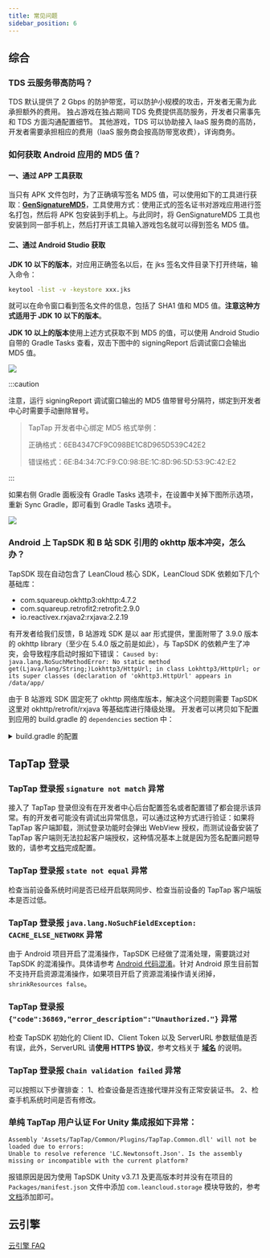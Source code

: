 ```yaml
---
title: 常见问题
sidebar_position: 6
---
```



## 综合

### TDS 云服务带高防吗？

TDS 默认提供了 2 Gbps 的防护带宽，可以防护小规模的攻击，开发者无需为此承担额外的费用。
独占游戏在独占期间 TDS 免费提供高防服务，开发者只需事先和 TDS 方面沟通配置细节。
其他游戏，TDS 可以协助接入 IaaS 服务商的高防，开发者需要承担相应的费用（IaaS 服务商会按高防带宽收费），详询商务。

### 如何获取 Android 应用的 MD5 值？

#### 一、通过 APP 工具获取

当只有 APK 文件包时，为了正确填写签名 MD5 值，可以使用如下的工具进行获取：[**GenSignatureMD5**](https://capacity-files.lcfile.com/vW65JxH2b2KwDS8JcbVUfiwLHSeHTlD5/tds_getsign.apk)，工具使用方式：使用正式的签名证书对游戏应用进行签名打包，然后将 APK 包安装到手机上。与此同时，将 GenSignatureMD5 工具也安装到同一部手机上，然后打开该工具输入游戏包名就可以得到签名 MD5 值。

#### 二、通过 Android Studio 获取

**JDK 10 以下的版本**，对应用正确签名以后，在 jks 签名文件目录下打开终端，输入命令：

```sh
keytool -list -v -keystore xxx.jks
```
就可以在命令窗口看到签名文件的信息，包括了 SHA1 值和 MD5 值。**注意这种方式适用于 JDK 10 以下的版本**。

**JDK 10 以上的版本**使用上述方式获取不到 MD5 的值，可以使用 Android Studio 自带的 Gradle Tasks 查看，双击下图中的 signingReport 后调试窗口会输出 MD5 值。

![](https://capacity-files.lcfile.com/y7fcVDW6cUFKfG4ATDXj8KKE9L2jWprB/%E8%8E%B7%E5%8F%96MD5%E7%A4%BA%E4%BE%8B1.jpeg)

:::caution

注意，运行 signingReport 调试窗口输出的 MD5 值带冒号分隔符，绑定到开发者中心时需要手动删除冒号。
> TapTap 开发者中心绑定 MD5 格式举例：
> 
> 正确格式：6EB4347CF9C098BE1C8D965D539C42E2
>
> 错误格式：6E:B4:34:7C:F9:C0:98:BE:1C:8D:96:5D:53:9C:42:E2

:::

如果右侧 Gradle 面板没有 Gradle Tasks 选项卡，在设置中关掉下图所示选项，重新 Sync Gradle，即可看到 Gradle Tasks 选项卡。

![](https://capacity-files.lcfile.com/8dEVF81X34JFtUE50tnqj6OIoxxDdXsU/%E8%8E%B7%E5%8F%96MD5%E7%A4%BA%E4%BE%8B2.jpeg)


### Android 上 TapSDK 和 B 站 SDK 引用的 okhttp 版本冲突，怎么办？

TapSDK 现在自动包含了 LeanCloud 核心 SDK，LeanCloud SDK 依赖如下几个基础库：
- com.squareup.okhttp3:okhttp:4.7.2
- com.squareup.retrofit2:retrofit:2.9.0
- io.reactivex.rxjava2:rxjava:2.2.19

有开发者给我们反馈，B 站游戏 SDK 是以 aar 形式提供，里面附带了 3.9.0 版本的 okhttp library（至少在 5.4.0 版之前是如此），与 TapSDK 的依赖产生了冲突，会导致程序启动时报如下错误：
`Caused by: java.lang.NoSuchMethodError: No static method get(Ljava/lang/String;)Lokhttp3/HttpUrl; in class Lokhttp3/HttpUrl; or its super classes (declaration of 'okhttp3.HttpUrl' appears in /data/app/`

由于 B 站游戏 SDK 固定死了 okhttp 网络库版本，解决这个问题则需要 TapSDK 这里对 okhttp/retrofit/rxjava 等基础库进行降级处理。
开发者可以拷贝如下配置到应用的 build.gradle 的 `dependencies` section 中：

<details>

<summary>build.gradle 的配置</summary>

<CodeBlock className="java"> {`
    // 请注意以下使用 LeanCloud 核心 SDK 的最新版本号，如果你用的不是 ${sdkVersions.leancloud.java}，请替换
    implementation('cn.leancloud:realtime-android:${sdkVersions.leancloud.java}'){
        exclude group: 'cn.leancloud', module: 'storage-android'
        exclude group: 'cn.leancloud', module: 'realtime-core'
        exclude group: 'cn.leancloud', module: 'storage-core'
    }
    implementation('cn.leancloud:storage-android:${sdkVersions.leancloud.java}'){
        exclude group: 'cn.leancloud', module: 'storage-core'
    }
    implementation('cn.leancloud:realtime-core:${sdkVersions.leancloud.java}') {
        exclude group: 'cn.leancloud', module: 'storage-core'
    }
    implementation('cn.leancloud:storage-core:${sdkVersions.leancloud.java}') {
        exclude group: 'com.squareup.okhttp3', module: 'okhttp'
        exclude group: 'com.squareup.retrofit2', module: 'retrofit'
        exclude group: 'com.squareup.retrofit2', module: 'adapter-rxjava2'
        exclude group: 'com.squareup.retrofit2', module: 'converter-gson'
        exclude group: 'io.reactivex.rxjava2', module: 'rxjava'
    }
    implementation("com.squareup.retrofit2:retrofit:2.3.0")
    implementation("com.squareup.retrofit2:adapter-rxjava2:2.3.0")
    implementation("com.squareup.retrofit2:converter-gson:2.3.0")
    implementation("io.reactivex.rxjava2:rxjava:2.0.0")
    implementation("com.google.code.gson:gson:2.8.6")
    implementation 'io.reactivex.rxjava2:rxandroid:2.1.1'\n
    configurations {
        all*.exclude group: 'com.squareup.okhttp3'
    }
`}</CodeBlock>

</details>

## TapTap 登录

### TapTap 登录报 `signature not match` 异常
接入了 TapTap 登录但没有在开发者中心后台配置签名或者配置错了都会提示该异常。有的开发者可能没有调试出异常信息，可以通过这种方式进行验证：如果将 TapTap 客户端卸载，测试登录功能时会弹出 WebView 授权，而测试设备安装了 TapTap 客户端则无法拉起客户端授权，这种情况基本上就是因为签名配置问题导致的，请参考[文档](/sdk/start/quickstart/#配置签名证书)完成配置。

### TapTap 登录报 `state not equal` 异常
检查当前设备系统时间是否已经开启联网同步、检查当前设备的 TapTap 客户端版本是否过低。

### TapTap 登录报 `java.lang.NoSuchFieldException: CACHE_ELSE_NETWORK` 异常
由于 Android 项目开启了混淆操作，TapSDK 已经做了混淆处理，需要跳过对 TapSDK 的混淆操作。具体请参考 [Android 代码混淆](/sdk/start/quickstart/#android-代码混淆)。针对 Android 原生目前暂不支持开启资源混淆操作，如果项目开启了资源混淆操作请关闭掉，`shrinkResources false`。

### TapTap 登录报 `{"code":36869,"error_description":"Unauthorized."}` 异常
检查 TapSDK 初始化的 Client ID、Client Token 以及 ServerURL 参数赋值是否有误，此外，ServerURL 请**使用 HTTPS 协议**，参考文档关于 **[域名](/sdk/start/get-ready/#域名)** 的说明。

### TapTap 登录报 `Chain validation failed` 异常
可以按照以下步骤排查：
1、检查设备是否连接代理并没有正常安装证书。
2、检查手机系统时间是否有修改。

### 单纯 TapTap 用户认证 For Unity 集成报如下异常：
```
Assembly 'Assets/TapTap/Common/Plugins/TapTap.Common.dll' will not be loaded due to errors:
Unable to resolve reference 'LC.Newtonsoft.Json'. Is the assembly missing or incompatible with the current platform?
```
报错原因是因为使用 TapSDK Unity v3.7.1 及更高版本时并没有在项目的 `Packages/manifest.json` 文件中添加 `com.leancloud.storage` 模块导致的，参考[文档](/sdk/taptap-login/guide/tap-login/#sdk-获取)添加即可。

## 云引擎

[云引擎 FAQ](/sdk/engine/faq/)
